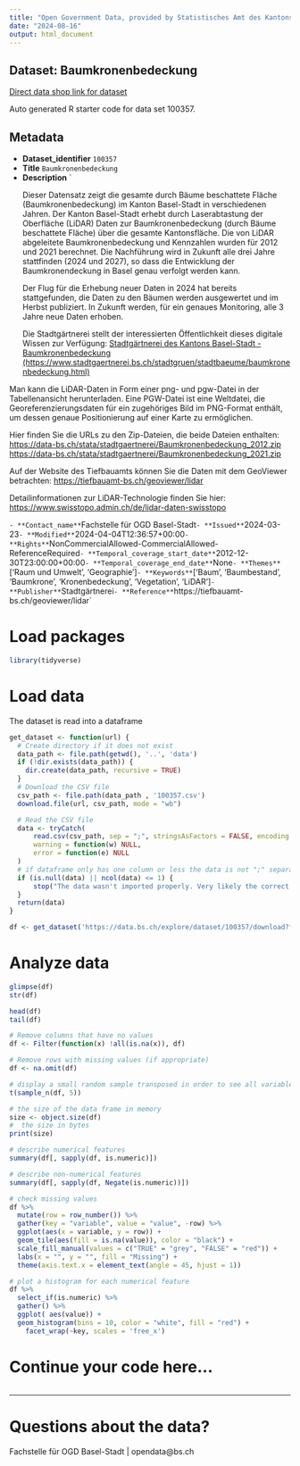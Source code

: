 ```yaml
---
title: "Open Government Data, provided by Statistisches Amt des Kantons Basel-Stadt - Fachstelle OGD"
date: "2024-08-16"
output: html_document
---
```


## Dataset: Baumkronenbedeckung

[Direct data shop link for dataset](https://data.bs.ch/explore/dataset/100357)

Auto generated R starter code for data set 100357.

## Metadata

- **Dataset_identifier** `100357`
- **Title** `Baumkronenbedeckung`
- **Description** `<p>Dieser Datensatz zeigt die gesamte durch Bäume beschattete Fläche (Baumkronenbedeckung) im Kanton Basel-Stadt in verschiedenen Jahren. Der Kanton Basel-Stadt erhebt durch Laserabtastung der Oberfläche (LiDAR) Daten zur Baumkronenbedeckung (durch Bäume beschattete Fläche) über die gesamte Kantonsfläche. Die von LiDAR abgeleitete Baumkronenbedeckung und Kennzahlen wurden für 2012 und 2021 berechnet. Die Nachführung wird in Zukunft alle drei Jahre stattfinden (2024 und 2027), so dass die Entwicklung der Baumkronendeckung in Basel genau verfolgt werden kann.</p><p>Der Flug für die Erhebung neuer Daten in 2024 hat bereits stattgefunden, die Daten zu den Bäumen werden ausgewertet und im Herbst publiziert. In Zukunft werden, für ein genaues Monitoring, alle 3 Jahre neue Daten erhoben.</p><p>Die Stadtgärtnerei stellt der interessierten Öffentlichkeit dieses digitale Wissen zur Verfügung: <a href="https://www.stadtgaertnerei.bs.ch/stadtgruen/stadtbaeume/baumkronenbedeckung.html" target="_blank">Stadtgärtnerei des Kantons Basel-Stadt - Baumkronenbedeckung (https://www.stadtgaertnerei.bs.ch/stadtgruen/stadtbaeume/baumkronenbedeckung.html)</a>
</p><p>

Man kann die LiDAR-Daten in Form einer png- und pgw-Datei in der Tabellenansicht herunterladen. Eine PGW-Datei ist eine Weltdatei, die Georeferenzierungsdaten für ein zugehöriges Bild im PNG-Format enthält, um dessen genaue Positionierung auf einer Karte zu ermöglichen.</p><p>Hier finden Sie die URLs zu den Zip-Dateien, die beide Dateien enthalten:<br> 
<a href="https://data-bs.ch/stata/stadtgaertnerei/Baumkronenbedeckung_2012.zip" target="_blank">https://data-bs.ch/stata/stadtgaertnerei/Baumkronenbedeckung_2012.zip</a><br><a href="https://data-bs.ch/stata/stadtgaertnerei/Baumkronenbedeckung_2021.zip" target="_blank">https://data-bs.ch/stata/stadtgaertnerei/Baumkronenbedeckung_2021.zip</a></p><p>Auf der Website des Tiefbauamts können Sie die Daten mit dem GeoViewer betrachten: <a href="https://tiefbauamt-bs.ch/geoviewer/lidar" target="_blank">https://tiefbauamt-bs.ch/geoviewer/lidar</a></p><p>Detailinformationen zur LiDAR-Technologie finden Sie hier: <a href="https://www.swisstopo.admin.ch/de/lidar-daten-swisstopo" target="_blank">https://www.swisstopo.admin.ch/de/lidar-daten-swisstopo</a> </p>`
- **Contact_name** `Fachstelle für OGD Basel-Stadt`
- **Issued** `2024-03-23`
- **Modified** `2024-04-04T12:36:57+00:00`
- **Rights** `NonCommercialAllowed-CommercialAllowed-ReferenceRequired`
- **Temporal_coverage_start_date** `2012-12-30T23:00:00+00:00`
- **Temporal_coverage_end_date** `None`
- **Themes** `['Raum und Umwelt', 'Geographie']`
- **Keywords** `['Baum', 'Baumbestand', 'Baumkrone', 'Kronenbedeckung', 'Vegetation', 'LiDAR']`
- **Publisher** `Stadtgärtnerei`
- **Reference** `https://tiefbauamt-bs.ch/geoviewer/lidar`


# Load packages

```r

library(tidyverse)
```

# Load data

The dataset is read into a dataframe

```r
get_dataset <- function(url) {
  # Create directory if it does not exist
  data_path <- file.path(getwd(), '..', 'data')
  if (!dir.exists(data_path)) {
    dir.create(data_path, recursive = TRUE)
  }
  # Download the CSV file
  csv_path <- file.path(data_path , '100357.csv')
  download.file(url, csv_path, mode = "wb")

  # Read the CSV file
  data <- tryCatch(
      read.csv(csv_path, sep = ";", stringsAsFactors = FALSE, encoding = "UTF-8"),
      warning = function(w) NULL,
      error = function(e) NULL
  )
  # if dataframe only has one column or less the data is not ";" separated
  if (is.null(data) || ncol(data) <= 1) {
      stop("The data wasn't imported properly. Very likely the correct separator couldn't be found.\nPlease check the dataset manually and adjust the code.")
  }
  return(data)
}
```

```r

df <- get_dataset('https://data.bs.ch/explore/dataset/100357/download?format=csv&timezone=Europe%2FZurich')

```

# Analyze data

```r

glimpse(df)
str(df)

head(df)
tail(df)

```

```r
# Remove columns that have no values
df <- Filter(function(x) !all(is.na(x)), df)

# Remove rows with missing values (if appropriate)
df <- na.omit(df)
```

```r
# display a small random sample transposed in order to see all variables
t(sample_n(df, 5))
```

```r
# the size of the data frame in memory
size <- object.size(df)
#  the size in bytes
print(size)
```

```r
# describe numerical features
summary(df[, sapply(df, is.numeric)])
```

```r
# describe non-numerical features
summary(df[, sapply(df, Negate(is.numeric))])
```

```r
# check missing values
df %>%
  mutate(row = row_number()) %>%
  gather(key = "variable", value = "value", -row) %>%
  ggplot(aes(x = variable, y = row)) +
  geom_tile(aes(fill = is.na(value)), color = "black") +
  scale_fill_manual(values = c("TRUE" = "grey", "FALSE" = "red")) +
  labs(x = "", y = "", fill = "Missing") +
  theme(axis.text.x = element_text(angle = 45, hjust = 1))
```

```r
# plot a histogram for each numerical feature
df %>%
  select_if(is.numeric) %>%
  gather() %>%
  ggplot( aes(value)) +
  geom_histogram(bins = 10, color = "white", fill = "red") +
    facet_wrap(~key, scales = 'free_x')
```

# Continue your code here...

```r

```
------------------------------------------------------------------------

# Questions about the data?

Fachstelle für OGD Basel-Stadt | opendata@bs.ch
